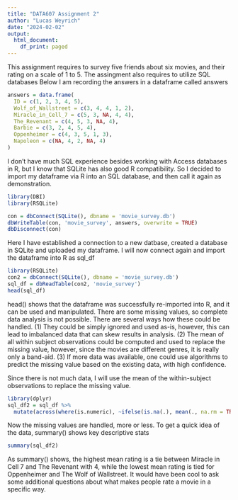 ```yaml
---
title: "DATA607 Assignment 2"
author: "Lucas Weyrich"
date: "2024-02-02"
output:
  html_document:
    df_print: paged
---
```

This assignment requires to survey five friends about six movies, and their rating on a scale of 1 to 5. The assingment also requires to utilize SQL databases
Below I am recording the answers in a dataframe called answers
```r
answers = data.frame(
  ID = c(1, 2, 3, 4, 5),
  Wolf_of_Wallstreet = c(3, 4, 4, 1, 2),
  Miracle_in_Cell_7 = c(5, 3, NA, 4, 4),
  The_Revenant = c(4, 5, 3, NA, 4),
  Barbie = c(3, 2, 4, 5, 4),
  Oppenheimer = c(4, 3, 5, 1, 3),
  Napoleon = c(NA, 4, 2, NA, 4)
)
```

I don't have much SQL experience besides working with Access databases in R, but I know that SQLite has also good R compatibility. So I decided to import my dataframe via R into an SQL database, and then call it again as demonstration.

```r
library(DBI)
library(RSQLite)

con = dbConnect(SQLite(), dbname = 'movie_survey.db')
dbWriteTable(con, 'movie_survey', answers, overwrite = TRUE)
dbDisconnect(con)
```
Here I have established a connection to a new datbase, created a database in SQLite and uploaded my dataframe. I will now connect again and import the dataframe into R as sql_df

```r
library(RSQLite)
con2 = dbConnect(SQLite(), dbname = 'movie_survey.db')
sql_df = dbReadTable(con2, 'movie_survey')
head(sql_df)
```
head() shows that the dataframe was successfully re-imported into R, and it can  be used and manipulated. 
There are some missing values, so complete data analysis is not possible. There are several ways how these could be handled. 
(1) They could be simply ignored and used as-is, however, this can lead to imbalanced data that can skew results in analysis.
(2) The mean of all within subject observations could be computed and used to replace the missing value, however, since the movies are different genres, it is really only a band-aid.
(3) If more data was available, one could use algorithms to predict the missing value based on the existing data, with high confidence.

Since there is not much data, I will use the mean of the within-subject observations to replace the missing value.

```r
library(dplyr)
sql_df2 = sql_df %>%
  mutate(across(where(is.numeric), ~ifelse(is.na(.), mean(., na.rm = TRUE), .)))
```
Now the missing values are handled, more or less. To get a quick idea of the data, summary() shows key descriptive stats

```r
summary(sql_df2)
```

As summary() shows, the highest mean rating is a tie between Miracle in Cell 7 and The Revenant with 4, while the lowest mean rating is tied for Oppenheimer and The Wolf of Wallstreet. It would have been cool to ask some additional questions about what makes people rate a movie in a specific way.